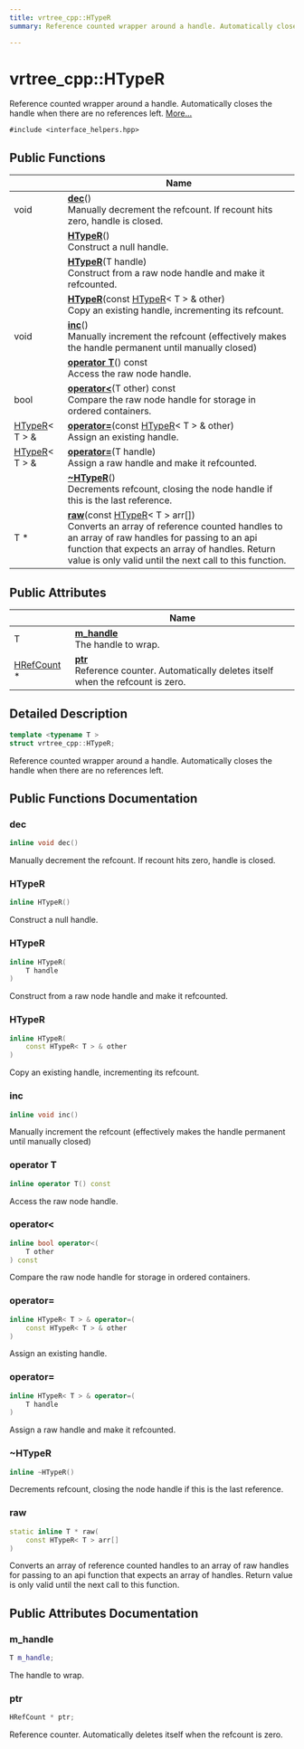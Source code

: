 ```yaml
---
title: vrtree_cpp::HTypeR
summary: Reference counted wrapper around a handle. Automatically closes the handle when there are no references left. 

---
```


# vrtree_cpp::HTypeR



Reference counted wrapper around a handle. Automatically closes the handle when there are no references left.  [More...](#detailed-description)


`#include <interface_helpers.hpp>`

## Public Functions

|                | Name           |
| -------------- | -------------- |
| void | **[dec](../Classes/structvrtree__cpp_1_1_h_type_r.mdx#dec)**()<br />Manually decrement the refcount. If recount hits zero, handle is closed.  |
| | **[HTypeR](../Classes/structvrtree__cpp_1_1_h_type_r.mdx#htyper)**()<br />Construct a null handle.  |
| | **[HTypeR](../Classes/structvrtree__cpp_1_1_h_type_r.mdx#htyper)**(T handle)<br />Construct from a raw node handle and make it refcounted.  |
| | **[HTypeR](../Classes/structvrtree__cpp_1_1_h_type_r.mdx#htyper)**(const [HTypeR](../Classes/structvrtree__cpp_1_1_h_type_r.mdx)< T > & other)<br />Copy an existing handle, incrementing its refcount.  |
| void | **[inc](../Classes/structvrtree__cpp_1_1_h_type_r.mdx#inc)**()<br />Manually increment the refcount (effectively makes the handle permanent until manually closed)  |
| | **[operator T](../Classes/structvrtree__cpp_1_1_h_type_r.mdx#operator-t)**() const<br />Access the raw node handle.  |
| bool | **[operator<](../Classes/structvrtree__cpp_1_1_h_type_r.mdx#operator<)**(T other) const<br />Compare the raw node handle for storage in ordered containers.  |
| [HTypeR](../Classes/structvrtree__cpp_1_1_h_type_r.mdx)< T > & | **[operator=](../Classes/structvrtree__cpp_1_1_h_type_r.mdx#operator=)**(const [HTypeR](../Classes/structvrtree__cpp_1_1_h_type_r.mdx)< T > & other)<br />Assign an existing handle.  |
| [HTypeR](../Classes/structvrtree__cpp_1_1_h_type_r.mdx)< T > & | **[operator=](../Classes/structvrtree__cpp_1_1_h_type_r.mdx#operator=)**(T handle)<br />Assign a raw handle and make it refcounted.  |
| | **[~HTypeR](../Classes/structvrtree__cpp_1_1_h_type_r.mdx#~htyper)**()<br />Decrements refcount, closing the node handle if this is the last reference.  |
| T * | **[raw](../Classes/structvrtree__cpp_1_1_h_type_r.mdx#raw)**(const [HTypeR](../Classes/structvrtree__cpp_1_1_h_type_r.mdx)< T > arr[])<br />Converts an array of reference counted handles to an array of raw handles for passing to an api function that expects an array of handles. Return value is only valid until the next call to this function.  |

## Public Attributes

|                | Name           |
| -------------- | -------------- |
| T | **[m_handle](../Classes/structvrtree__cpp_1_1_h_type_r.mdx#m-handle)** <br />The handle to wrap.  |
| [HRefCount](../Classes/structvrtree__cpp_1_1_h_ref_count.mdx) * | **[ptr](../Classes/structvrtree__cpp_1_1_h_type_r.mdx#ptr)** <br />Reference counter. Automatically deletes itself when the refcount is zero.  |

## Detailed Description

```cpp
template <typename T >
struct vrtree_cpp::HTypeR;
```

Reference counted wrapper around a handle. Automatically closes the handle when there are no references left. 
## Public Functions Documentation

### dec

```cpp
inline void dec()
```

Manually decrement the refcount. If recount hits zero, handle is closed. 

### HTypeR

```cpp
inline HTypeR()
```

Construct a null handle. 

### HTypeR

```cpp
inline HTypeR(
    T handle
)
```

Construct from a raw node handle and make it refcounted. 

### HTypeR

```cpp
inline HTypeR(
    const HTypeR< T > & other
)
```

Copy an existing handle, incrementing its refcount. 

### inc

```cpp
inline void inc()
```

Manually increment the refcount (effectively makes the handle permanent until manually closed) 

### operator T

```cpp
inline operator T() const
```

Access the raw node handle. 

### operator<

```cpp
inline bool operator<(
    T other
) const
```

Compare the raw node handle for storage in ordered containers. 

### operator=

```cpp
inline HTypeR< T > & operator=(
    const HTypeR< T > & other
)
```

Assign an existing handle. 

### operator=

```cpp
inline HTypeR< T > & operator=(
    T handle
)
```

Assign a raw handle and make it refcounted. 

### ~HTypeR

```cpp
inline ~HTypeR()
```

Decrements refcount, closing the node handle if this is the last reference. 

### raw

```cpp
static inline T * raw(
    const HTypeR< T > arr[]
)
```

Converts an array of reference counted handles to an array of raw handles for passing to an api function that expects an array of handles. Return value is only valid until the next call to this function. 

## Public Attributes Documentation

### m_handle

```cpp
T m_handle;
```

The handle to wrap. 

### ptr

```cpp
HRefCount * ptr;
```

Reference counter. Automatically deletes itself when the refcount is zero. 

